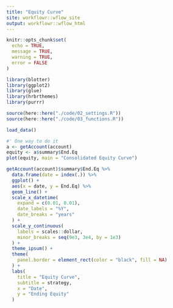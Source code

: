```yaml
---
title: "Equity Curve"
site: workflowr::wflow_site
output: workflowr::wflow_html
---
```


```r
knitr::opts_chunk$set(
  echo = TRUE, 
  message = TRUE, 
  warning = TRUE, 
  error = FALSE
)
```

```r
library(blotter)
library(ggplot2)
library(glue)
library(hrbrthemes)
library(purrr)
```

```r
source(here::here("./code/02_settings.R"))
source(here::here("./code/03_functions.R"))
```

```r
load_data()
```

```r
#' One way to do it
a <- getAccount(account)
equity <- a$summary$End.Eq
plot(equity, main = "Consolidated Equity Curve")
```

```r
getAccount(account)$summary$End.Eq %>% 
  data.frame(date = index(.)) %>% 
  ggplot() + 
  aes(x = date, y = End.Eq) %>% 
  geom_line() +
  scale_x_datetime(
    expand = c(0.01, 0.01), 
    date_labels = "%Y", 
    date_breaks = "years"
  ) + 
  scale_y_continuous(
    labels = scales::dollar, 
    minor_breaks = seq(9e3, 3e4, by = 1e3)
  ) + 
  theme_ipsum() + 
  theme(
    panel.border = element_rect(color = "black", fill = NA)
  ) + 
  labs(
    title = "Equity Curve", 
    subtitle = strategy, 
    x = "Date", 
    y = "Ending Equity"
  )
```
